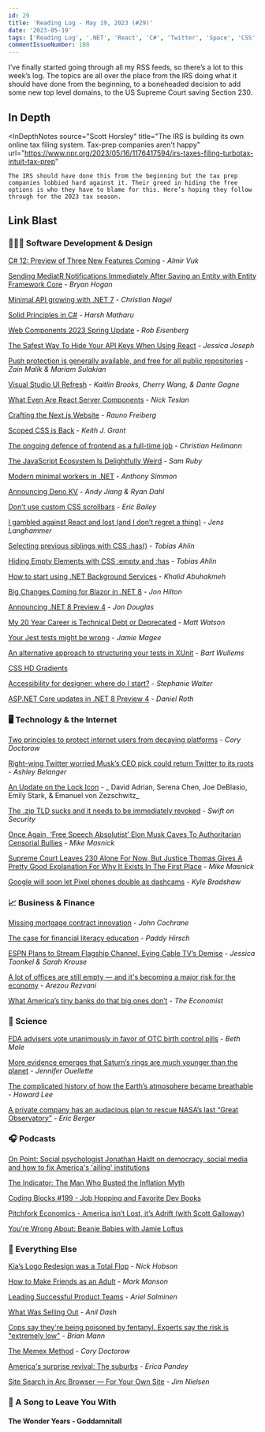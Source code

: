 ```yaml
---
id: 29
title: 'Reading Log - May 19, 2023 (#29)'
date: '2023-05-19'
tags: ['Reading Log', '.NET', 'React', 'C#', 'Twitter', 'Space', 'CSS', 'Section 230', 'Taxes']
commentIssueNumber: 108
---
```


I’ve finally started going through all my RSS feeds, so there’s a lot to this week’s log. The topics are all over the place from the IRS doing what it should have done from the beginning, to a boneheaded decision to add some new top level domains, to the US Supreme Court saving Section 230.

## In Depth

<InDepthNotes
    source="Scott Horsley"
    title="The IRS is building its own online tax filing system. Tax-prep companies aren't happy"
    url="https://www.npr.org/2023/05/16/1176417594/irs-taxes-filing-turbotax-intuit-tax-prep"
>
    The IRS should have done this from the beginning but the tax prep companies lobbied hard against it. Their greed in hiding the free options is who they have to blame for this. Here’s hoping they follow through for the 2023 tax season.
</InDepthNotes>

## Link Blast

### 👨🏼‍💻 Software Development & Design

[C# 12: Preview of Three New Features Coming](https://www.infoq.com/news/2023/04/csharp-12-preview/) - _Almir Vuk_

[Sending MediatR Notifications Immediately After Saving an Entity with Entity Framework Core](https://nodogmablog.bryanhogan.net/2023/05/sending-mediatr-notifications-immediately-after-saving-an-entity-with-entity-framework-core/) - _Bryan Hogan_

[Minimal API growing with .NET 7](https://csharp.christiannagel.com/2023/05/03/minimal-api-growing-with-net-7/) - _Christian Nagel_

[Solid Principles in C\#](https://harshmatharu.com/blog/solid-principles-in-csharp) - _Harsh Matharu_

[Web Components 2023 Spring Update](https://eisenbergeffect.medium.com/web-components-2023-spring-update-60c7873adf98) - _Rob Eisenberg_

[The Safest Way To Hide Your API Keys When Using React](https://www.smashingmagazine.com/2023/05/safest-way-hide-api-keys-react/) - _Jessica Joseph_

[Push protection is generally available, and free for all public repositories](https://github.blog/2023-05-09-push-protection-is-generally-available-and-free-for-all-public-repositories/) - _Zain Malik & Mariam Sulakian_

[Visual Studio UI Refresh](https://devblogs.microsoft.com/visualstudio/visual-studio-ui-refresh/) - _Kaitlin Brooks, Cherry Wang, & Dante Gagne_

[What Even Are React Server Components](https://www.viget.com/articles/what-even-are-react-server-components/) - _Nick Teslan_

[Crafting the Next.js Website](https://rauno.me/craft/nextjs) - _Rauno Freiberg_

[Scoped CSS is Back](https://keithjgrant.com/posts/2023/04/scoped-css-is-back/) - _Keith J. Grant_

[The ongoing defence of frontend as a full-time job](https://christianheilmann.com/2023/05/09/the-ongoing-defence-of-frontend-as-a-full-time-job/) - _Christian Heilmann_

[The JavaScript Ecosystem Is Delightfully Weird](https://fly.io/blog/js-ecosystem-delightfully-wierd/) - _Sam Ruby_

[Modern minimal workers in .NET](https://anthonysimmon.com/dotnet-minimal-workers/) - _Anthony Simmon_

[Announcing Deno KV](https://deno.com/blog/kv) - _Andy Jiang & Ryan Dahl_

[Don’t use custom CSS scrollbars](https://ericwbailey.website/published/dont-use-custom-css-scrollbars/) - _Eric Bailey_

[I gambled against React and lost (and I don’t regret a thing)](https://goauthentik.io/blog/2023-05-04-i-gambled-against-react-and-lost) - *Jens Langhammer*

[Selecting previous siblings with CSS :has()](https://tobiasahlin.com/blog/previous-sibling-css-has/) - _Tobias Ahlin_

[Hiding Empty Elements with CSS :empty and :has](https://tobiasahlin.com/blog/hiding-an-element-if-its-empty/) - _Tobias Ahlin_

[How to start using .NET Background Services](https://blog.jetbrains.com/dotnet/2023/05/09/dotnet-background-services/) - _Khalid Abuhakmeh_

[Big Changes Coming for Blazor in .NET 8](https://www.telerik.com/blogs/big-changes-coming-blazor-dotnet-8) - _Jon Hilton_

[Announcing .NET 8 Preview 4](https://devblogs.microsoft.com/dotnet/announcing-dotnet-8-preview-4/) - _Jon Douglas_

[My 20 Year Career is Technical Debt or Deprecated](https://blog.visionarycto.com/p/my-20-year-career-is-technical-debt) - _Matt Watson_

[Your Jest tests might be wrong](https://jamiemagee.co.uk/blog/your-jest-tests-might-be-wrong/) - _Jamie Magee_

[An alternative approach to structuring your tests in XUnit](https://bartwullems.blogspot.com/2023/05/an-alternative-approach-to-structuring.html) - _Bart Wullems_

[CSS HD Gradients](https://gradient.style/)

[Accessibility for designer: where do I start?](https://stephaniewalter.design/blog/accessibility-resources-tools-articles-books-for-designer) - _Stephanie Walter_

[ASP.NET Core updates in .NET 8 Preview 4](https://devblogs.microsoft.com/dotnet/asp-net-core-updates-in-dotnet-8-preview-4/) - _Daniel Roth_

### 🖥 Technology & the Internet

[Two principles to protect internet users from decaying platforms](https://doctorow.medium.com/two-principles-to-protect-internet-users-from-decaying-platforms-b03327183b9a) - _Cory Doctorow_

[Right-wing Twitter worried Musk’s CEO pick could return Twitter to its roots](https://arstechnica.com/tech-policy/2023/05/twitter-users-fear-new-ceo-will-end-musks-commitment-to-free-speech-on-platform/) - _Ashley Belanger_

[An Update on the Lock Icon](https://blog.chromium.org/2023/05/an-update-on-lock-icon.html) - _ David Adrian, Serena Chen, Joe DeBlasio, Emily Stark, & Emanuel von Zezschwitz_

[The .zip TLD sucks and it needs to be immediately revoked](https://financialstatement.zip) - _Swift on Security_

[Once Again, ‘Free Speech Absolutist’ Elon Musk Caves To Authoritarian Censorial Bullies](https://www.techdirt.com/2023/05/15/once-again-free-speech-absolutist-elon-musk-caves-to-authoritarian-censorial-bullies/) - _Mike Masnick_

[Supreme Court Leaves 230 Alone For Now, But Justice Thomas Gives A Pretty Good Explanation For Why It Exists In The First Place](https://www.techdirt.com/2023/05/18/supreme-court-leaves-230-alone-for-now-but-justice-thomas-gives-a-pretty-good-explanation-for-why-it-exists-in-the-first-place/) - _Mike Masnick_

[Google will soon let Pixel phones double as dashcams](https://9to5google.com/2023/05/16/pixel-dashcam-personal-safety-update/) - _Kyle Bradshaw_

### 📈 Business & Finance

[Missing mortgage contract innovation](https://johnhcochrane.blogspot.com/2023/05/missing-mortgage-contract-innovation.html) - _John Cochrane_

[The case for financial literacy education](https://www.npr.org/sections/money/2023/05/16/1176189034/the-case-for-financial-literacy-education) - _Paddy Hirsch_

[ESPN Plans to Stream Flagship Channel, Eying Cable TV’s Demise](https://www.wsj.com/articles/espn-lays-plans-to-stream-flagship-channel-eyeing-cable-tvs-demise-ad0fb727) - _Jessica Toonkel & Sarah Krouse_

[A lot of offices are still empty — and it's becoming a major risk for the economy](https://www.npr.org/2023/05/16/1174938708/commercial-real-estate-property-offices-work-from-home-remote-work) - _Arezou Rezvani_

[What America’s tiny banks do that big ones don’t](https://www.economist.com/united-states/2023/05/07/what-americas-tiny-banks-do-that-big-ones-dont) - _The Economist_

### 🔬 Science

[FDA advisers vote unanimously in favor of OTC birth control pills](https://arstechnica.com/science/2023/05/otc-birth-control-pill-gets-unanimous-vote-in-favor-from-fda-advisers/) - _Beth Mole_

[More evidence emerges that Saturn’s rings are much younger than the planet](https://arstechnica.com/science/2023/05/more-evidence-emerges-that-saturns-rings-are-much-younger-than-the-planet/) - _Jennifer Ouellette_

[The complicated history of how the Earth’s atmosphere became breathable](https://arstechnica.com/science/2023/05/the-complicated-history-of-how-the-earths-atmosphere-became-breathable/) - _Howard Lee_

[A private company has an audacious plan to rescue NASA’s last “Great Observatory”](https://arstechnica.com/science/2023/05/a-private-company-has-an-audacious-plan-to-rescue-nasas-last-great-observatory/) - _Eric Berger_

### 🎧 Podcasts

[On Point: Social psychologist Jonathan Haidt on democracy, social media and how to fix America's 'ailing' institutions](https://www.wbur.org/onpoint/2022/04/25/why-social-psychologist-jonathan-haidt-says-americas-institutions-are-in-trouble)

[The Indicator: The Man Who Busted the Inflation Myth](https://www.npr.org/2023/05/17/1176781995/the-man-who-busted-the-inflation-employment-myth)

[Coding Blocks #199 - Job Hopping and Favorite Dev Books](https://www.codingblocks.net/podcast/job-hopping-favorite-dev-books/)

[Pitchfork Economics - America isn’t Lost, it’s Adrift (with Scott Galloway)](https://pitchforkeconomics.com/episode/america-isnt-lost-its-adrift-with-scott-galloway/)

[You’re Wrong About: Beanie Babies with Jamie Loftus](https://www.buzzsprout.com/1112270/11857765-beanie-babies-with-jamie-loftus)

### 🎒 Everything Else

[Kia’s Logo Redesign was a Total Flop](https://www.inc.com/nick-hobson/kias-logo-redesign-was-a-total-flop-company-did-what-no-brand-should-ever-do.html) - _Nick Hobson_

[How to Make Friends as an Adult](https://markmanson.net/how-to-make-friends) - _Mark Manson_

[Leading Successful Product Teams](https://arie.ls/2023/leading-successful-product-teams/) - _Ariel Salminen_

[What Was Selling Out](https://anildash.com/2023/03/14/what-was-selling-out/) - _Anil Dash_

[Cops say they're being poisoned by fentanyl. Experts say the risk is "extremely low"](police-fentanyl-overdose-misinformation%20%20-%20https://www.npr.org/2023/05/16/1175726650/cops-say-theyre-being-poisoned-by-fentanyl-experts-say-the-risk-is-extremely-low) - _Brian Mann_

[The Memex Method](https://doctorow.medium.com/the-memex-method-238c71f2fb46) - _Cory Doctorow_

[America's surprise revival: The suburbs](https://www.axios.com/2023/05/13/us-suburbs-boom-housing-retail) - _Erica Pandey_

[Site Search in Arc Browser — For Your Own Site](https://blog.jim-nielsen.com/2023/site-search-in-arc-browser/) - _Jim Nielsen_

### 🎵 A Song to Leave You With

#### The Wonder Years - Goddamnitall

<YouTubeEmbed id="X_hWCZ-sZps" title="The Wonder Years - Goddamnitall" />